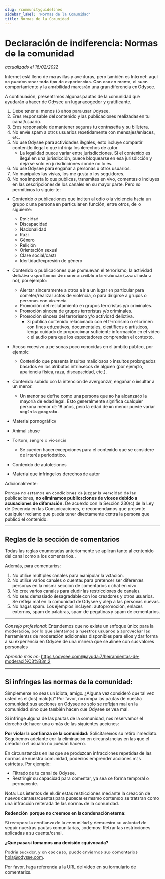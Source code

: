 ```yaml
---
slug: /communityguidelines
sidebar_label: 'Normas de la Comunidad'
title: Normas de la Comunidad
---
```


# Declaración de indiferencia: Normas de la comunidad
*actualizado el 16/02/2022*

Internet está lleno de maravillas y aventuras, pero también es Internet: aquí se pueden tener todo tipo de experiencias. Con eso en mente, el buen comportamiento y la amabilidad marcarán una gran diferencia en Odysee.

A continuación, presentamos algunas pautas de la comunidad que ayudarán a hacer de Odysee un lugar acogedor y gratificante.

1. Debe tener al menos 13 años para usar Odysee.
2. Eres responsable del contenido y las publicaciones realizadas en tu canal/usuario.
3. Eres responsable de mantener seguras tu contraseña y su billetera.
4. No envíe spam a otros usuarios repetidamente con mensajes/enlaces, etc.
5. No use Odysee para actividades ilegales, esto incluye compartir contenido ilegal o que infrinja los derechos de autor.
	* La legalidad puede variar entre jurisdicciones. Si el contenido es ilegal en una jurisdicción, puede bloquearse en esa jurisdicción y dejarse solo en jurisdicciones donde no lo es.
7. No use Odysee para engañar a personas u otros usuarios.
8. No manipules las vistas, los me gusta o los seguidores.
9. No nos importa lo que publicas, transmites en vivo, comentas o incluyes en las descripciones de los canales en su mayor parte. Pero no permitimos lo siguiente:
*   Contenido o publicaciones que inciten al odio o la violencia hacia un grupo o una persona en particular en función, entre otros, de lo siguiente:
    *   Etnicidad
    *   Discapacidad
    *   Nacionalidad
    *   Raza
    *   Género
    *   Religión
    *   Orientación sexual
    *   Clase social/casta
    *   Identidad/expresión de género
*   Contenido o publicaciones que promuevan el terrorismo, la actividad delictiva o que llamen de manera creíble a la violencia (coordinada o no), por ejemplo:
    *   Alentar sinceramente a otros a ir a un lugar en particular para cometer/realizar actos de violencia, o para dirigirse a grupos o personas con violencia.
    *   Promoción del reclutamiento en grupos terroristas y/o criminales.
    *   Promoción sincera de grupos terroristas y/o criminales.
    *   Promoción sincera del terrorismo y/o actividad delictiva.
		- Si publica contenido relacionado con el terrorismo o el crimen con fines educativos, documentales, científicos o artísticos, tenga cuidado de proporcionar suficiente información en el video o el audio para que los espectadores comprendan el contexto.

*   Acoso excesivo a personas poco conocidas en el ámbito público, por ejemplo:
    *   Contenido que presenta insultos maliciosos o insultos prolongados basados en los atributos intrínsecos de alguien (por ejemplo, apariencia física, raza, discapacidad, etc.).
*   Contenido subido con la intención de avergonzar, engañar o insultar a un menor.

    * Un menor se define como una persona que no ha alcanzado la mayoría de edad legal. Esto generalmente significa cualquier persona menor de 18 años, pero la edad de un menor puede variar según la geografía.

*   Material pornográfico
*   Animal abuse
*   Tortura, sangre o violencia
	* Se pueden hacer excepciones para el contenido que se considere de interés periodístico.
*   Contenido de autolesiones
*   Material que infringe los derechos de autor

Adicionalmente:

Porque no estamos en condiciones de juzgar la veracidad de las publicaciones, **no eliminamos publicaciones de videos debido a acusaciones de difamación.** De acuerdo con la Sección 230(c) de la Ley de Decencia en las Comunicaciones, le recomendamos que presente cualquier reclamo que pueda tener directamente contra la persona que publicó el contenido.

---

## Reglas de la sección de comentarios

Todas las reglas enumeradas anteriormente se aplican tanto al contenido del canal como a los comentarios.. 

Además, para comentarios:

1. No utilice múltiples canales para manipular la votación.
2. No utilice varios canales o cuentas para pretender ser diferentes personas en la misma sección de comentarios o chat en vivo.
3. No cree varios canales para eludir las restricciones de canales.
4. No seas demasiado desagradable con los creadores y otros usuarios. Se refleja mal en la comunidad de Odysee y aleja a las personas nuevas.
5. No hagas spam. Los ejemplos incluyen: autopromoción, enlaces externos, spam de palabras, spam de pegatinas y spam de comentarios.

---

_Consejo profesional:_ Entendemos que no existe un enfoque único para la moderación, por lo que alentamos a nuestros usuarios a aprovechar las herramientas de moderación adicionales disponibles para ellos y dar forma a su experiencia en Odysee de una manera que se alinee con sus valores personales.

_Aprende más en:_ 
https://odysee.com/@ayuda:7/herramientas-de-moderaci%C3%B3n:2

---

## Si infringes las normas de la comunidad:

Simplemente no seas un idiota, amigo. ¿Alguna vez consideró que tal vez usted es el (los) malo(s)?
Por favor, no rompa las pautas de nuestra comunidad: sus acciones en Odysee no solo se reflejan mal en la comunidad, sino que también hacen que Odysee se vea mal. 

Si infringe alguna de las pautas de la comunidad, nos reservamos el derecho de hacer una o más de las siguientes acciones:

**Por violar la confianza de la comunidad:**
Solicitaremos su retiro inmediato. Seguiremos adelante con la eliminación en circunstancias en las que el creador o el usuario no puedan hacerlo.

En circunstancias en las que se produzcan infracciones repetidas de las normas de nuestra comunidad, podemos emprender acciones más estrictas. Por ejemplo:

* Filtrado de tu canal de Odysee.
* Restringir su capacidad para comentar, ya sea de forma temporal o permanente.

Nota: Los intentos de eludir estas restricciones mediante la creación de nuevos canales/cuentas para publicar el mismo contenido se tratarán como una infracción reiterada de las normas de la comunidad.


**Redención, porque no creemos en la condenación eterna:**

Si recupera la confianza de la comunidad y demuestra su voluntad de seguir nuestras pautas comunitarias, podemos: Retirar las restricciones aplicadas a su cuenta/canal.


**¿Qué pasa si tomamos una decisión equivocada?**

Podría suceder, y en ese caso, puede enviarnos sus comentarios hola@odysee.com.

Por favor, haga referencia a la URL del video en su formulario de comentarios.
